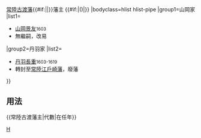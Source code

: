 {{Navbox
|name=常陸古渡藩主
|title={{#if:{{{1|}}}|{{{1|}}}|}}[[常陸古渡藩]]{{#if:{{{2|}}}|{{{2|}}}|}}藩主 {{#if:{{{3|}}}|({{{3|}}})|}}
|bodyclass=hlist hlist-pipe
|group1=山岡家
|list1=
*[[山岡景友]]<small>1603</small>
*無繼嗣，改易
|group2=丹羽家
|list2=
*[[丹羽長重]]<small>1603-1619</small>
*轉封至[[常陸國|常陸]][[江戶崎藩]]，廢藩
}}<noinclude>
==用法==
<nowiki>{{常陸古渡藩主|代數|在任年}}</nowiki>
[[Category:歷代藩主模板|H]]
</noinclude>